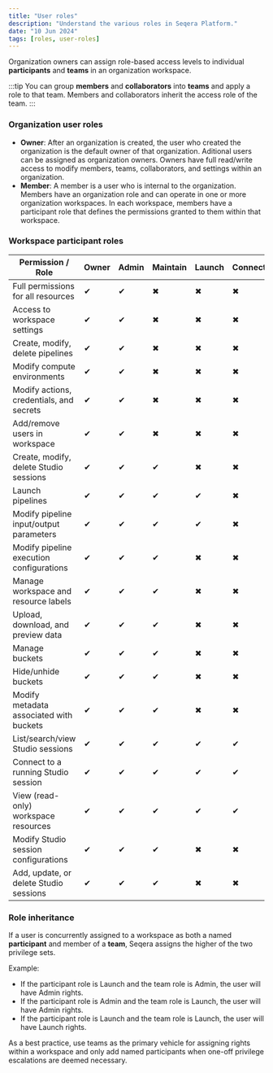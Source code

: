 ```yaml
---
title: "User roles"
description: "Understand the various roles in Seqera Platform."
date: "10 Jun 2024"
tags: [roles, user-roles]
---
```


Organization owners can assign role-based access levels to individual **participants** and **teams** in an organization workspace.

:::tip
You can group **members** and **collaborators** into **teams** and apply a role to that team. Members and collaborators inherit the access role of the team.
:::

### Organization user roles

- **Owner**: After an organization is created, the user who created the organization is the default owner of that organization. Aditional users can be assigned as organization owners. Owners have full read/write access to modify members, teams, collaborators, and settings within an organization.
- **Member**: A member is a user who is internal to the organization. Members have an organization role and can operate in one or more organization workspaces. In each workspace, members have a participant role that defines the permissions granted to them within that workspace.

### Workspace participant roles

| Permission / Role                          | Owner | Admin | Maintain | Launch | Connect | View |
|--------------------------------------------|-------|-------|----------|--------|---------|------|
| Full permissions for all resources        | ✔     | ✔     | ✖       | ✖     | ✖      | ✖   |
| Access to workspace settings              | ✔     | ✔     | ✖       | ✖     | ✖      | ✖   |
| Create, modify, delete pipelines          | ✔     | ✔     | ✖       | ✖     | ✖      | ✖   |
| Modify compute environments               | ✔     | ✔     | ✖       | ✖     | ✖      | ✖   |
| Modify actions, credentials, and secrets  | ✔     | ✔     | ✖       | ✖     | ✖      | ✖   |
| Add/remove users in workspace             | ✔     | ✔     | ✖       | ✖     | ✖      | ✖   |
| Create, modify, delete Studio sessions    | ✔     | ✔     | ✔        | ✖     | ✖      | ✖   |
| Launch pipelines                          | ✔     | ✔     | ✔        | ✔      | ✖      | ✖   |
| Modify pipeline input/output parameters   | ✔     | ✔     | ✔        | ✔      | ✖      | ✖   |
| Modify pipeline execution configurations  | ✔     | ✔     | ✔        | ✖     | ✖      | ✖   |
| Manage workspace and resource labels      | ✔     | ✔     | ✔        | ✖     | ✖      | ✖   |
| Upload, download, and preview data        | ✔     | ✔     | ✔        | ✖     | ✖      | ✖   |
| Manage buckets                            | ✔     | ✔     | ✔        | ✖     | ✖      | ✖   |
| Hide/unhide buckets                       | ✔     | ✔     | ✔        | ✖     | ✖      | ✖   |
| Modify metadata associated with buckets   | ✔     | ✔     | ✔        | ✖     | ✖      | ✖   |
| List/search/view Studio sessions          | ✔     | ✔     | ✔        | ✔      | ✔       | ✔    |
| Connect to a running Studio session       | ✔     | ✔     | ✔        | ✔      | ✔       | ✖   |
| View (read-only) workspace resources         | ✔     | ✔     | ✔        | ✔     | ✔       | ✔    |
| Modify Studio session configurations      | ✔     | ✔     | ✔       | ✖     | ✖      | ✖   |
| Add, update, or delete Studio sessions    | ✔     | ✔     | ✔       | ✖     | ✖      | ✖   |

### Role inheritance

If a user is concurrently assigned to a workspace as both a named **participant** and member of a **team**, Seqera assigns the higher of the two privilege sets.

Example:

- If the participant role is Launch and the team role is Admin, the user will have Admin rights.
- If the participant role is Admin and the team role is Launch, the user will have Admin rights.
- If the participant role is Launch and the team role is Launch, the user will have Launch rights.

As a best practice, use teams as the primary vehicle for assigning rights within a workspace and only add named participants when one-off privilege escalations are deemed necessary.
